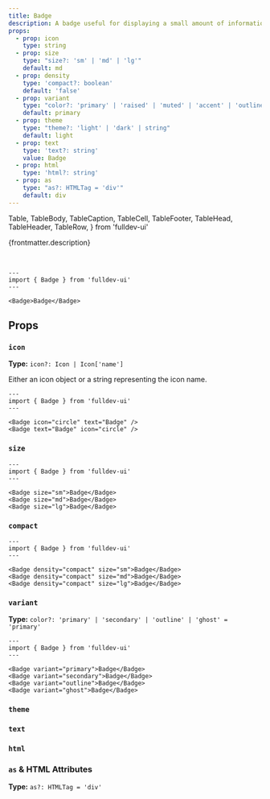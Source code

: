 ```yaml
---
title: Badge
description: A badge useful for displaying a small amount of information.
props:
  - prop: icon
    type: string
  - prop: size
    type: "size?: 'sm' | 'md' | 'lg'"
    default: md
  - prop: density
    type: 'compact?: boolean'
    default: 'false'
  - prop: variant
    type: "color?: 'primary' | 'raised' | 'muted' | 'accent' | 'outline'"
    default: primary
  - prop: theme
    type: "theme?: 'light' | 'dark' | string"
    default: light
  - prop: text
    type: 'text?: string'
    value: Badge
  - prop: html
    type: 'html?: string'
  - prop: as
    type: "as?: HTMLTag = 'div'"
    default: div
---
```



  Table,
  TableBody,
  TableCaption,
  TableCell,
  TableFooter,
  TableHead,
  TableHeader,
  TableRow,
} from 'fulldev-ui'


{frontmatter.description}

<br />

```astro live
---
import { Badge } from 'fulldev-ui'
---

<Badge>Badge</Badge>
```

## Props

<PropsTable props={frontmatter.props} />

### `icon`

**Type:** `icon?: Icon | Icon['name']`

Either an icon object or a string representing the icon name.

```astro live
---
import { Badge } from 'fulldev-ui'
---

<Badge icon="circle" text="Badge" />
<Badge text="Badge" icon="circle" />
```

### `size`

<SizeProp />

```astro live
---
import { Badge } from 'fulldev-ui'
---

<Badge size="sm">Badge</Badge>
<Badge size="md">Badge</Badge>
<Badge size="lg">Badge</Badge>
```

### `compact`

<CompactProp />

```astro live
---
import { Badge } from 'fulldev-ui'
---

<Badge density="compact" size="sm">Badge</Badge>
<Badge density="compact" size="md">Badge</Badge>
<Badge density="compact" size="lg">Badge</Badge>
```

### `variant`

**Type:** `color?: 'primary' | 'secondary' | 'outline' | 'ghost' = 'primary'`

<VariantProp />

```astro live
---
import { Badge } from 'fulldev-ui'
---

<Badge variant="primary">Badge</Badge>
<Badge variant="secondary">Badge</Badge>
<Badge variant="outline">Badge</Badge>
<Badge variant="ghost">Badge</Badge>
```

### `theme`

<ThemeProp />

### `text`

<TextProp />

### `html`

<HtmlProp />

### `as` & HTML Attributes

**Type:** `as?: HTMLTag = 'div'`

<AsProp />
